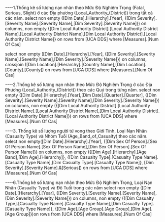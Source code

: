 ﻿
----1.Thống kê số lượng nạn nhân theo Mức Độ Nghiêm Trọng (Fatal, Serious, Slight) ở các Địa phương (Local_Authority_(District)) trong tất cả các năm.
select non empty ([Dim Date].[Hierarchy].[Year],
{[Dim Severity].[Severity Name].[Severity Name],[Dim Severity].[Severity Name]}) on columns,
non empty {[Dim Local Authority District].[Local Authority District Name].[Local Authority District Name],[Dim Local Authority District].[Local Authority District Name]} on rows
from [UCA DDS]
where [Measures].[Num Of Cas] 

select non empty ([Dim Date].[Hierarchy].[Year], 
{[Dim Severity].[Severity Name].[Severity Name],[Dim Severity].[Severity Name]}) on columns,
crossjoin ([Dim Location].[Hierarchy].[Country Name],[Dim Location].[County].[County]) on rows
from [UCA DDS]
where [Measures].[Num Of Cas]

----2.Thống kê số lượng nạn nhân theo Mức Độ Nghiêm Trọng ở các Địa Phương (Local_Authority_(District)) theo các Quý trong từng năm.
select non empty ([Dim Date].[Hierarchy].[Year],[Dim Date].[Quarter].[Quarter],
{[Dim Severity].[Severity Name].[Severity Name],[Dim Severity].[Severity Name]}) on columns,
non empty ({[Dim Local Authority District].[Local Authority District Name].[Local Authority District Name],[Dim Local Authority District].[Local Authority District Name]}) on rows
from [UCA DDS]
where [Measures].[Num Of Cas] 

----3. Thống kê số lượng người tử vong theo Giới Tính, Loại Nạn Nhân (Casualty Type) và Nhóm Tuổi (Age_Band_of_Casualty) theo các năm.
select non empty([Dim Date].[Hierarchy].[Year],
{[Dim Sex Of Person].[Sex Of Person Name].[Sex Of Person Name],[Dim Sex Of Person].[Sex Of Person Name]}) on columns,
non empty ({[Dim Age].[Hierarchy].[Age Band],[Dim Age].[Hierarchy]},
{[Dim Casualty Type].[Casualty Type Name].[Casualty Type Name],[Dim Casualty Type].[Casualty Type Name]},
[Dim Severity].[Severity Name].&[Serious]) on rows
from [UCA DDS]
where [Measures].[Num Of Cas] 


----6.Thống kê số lượng nạn nhân theo Mức Độ Nghiêm Trọng, Loại Nạn Nhân (Casualty Type) và Độ Tuổi trong các năm
select non empty ([Dim Date].[Hierarchy].[Year],
{[Dim Severity].[Severity Name].[Severity Name],[Dim Severity].[Severity Name]}) on columns,
non empty ({[Dim Casualty Type].[Casualty Type Name].[Casualty Type Name],[Dim Casualty Type].[Casualty Type Name]},
{[Dim Age].[Age Group].[Age Group],[Dim Age].[Age Group]})on rows
from [UCA DDS]
where [Measures].[Num Of Cas] 